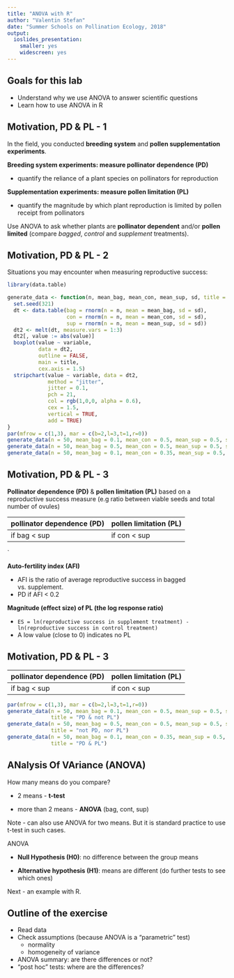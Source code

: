 ```yaml
---
title: "ANOVA with R"
author: "Valentin Stefan"
date: "Summer Schools on Pollination Ecology, 2018"
output:
  ioslides_presentation:
    smaller: yes
    widescreen: yes
---
```


## Goals for this lab

- Understand why we use ANOVA to answer scientific questions
- Learn how to use ANOVA in R


## Motivation, PD & PL - 1

In the field, you conducted **breeding system** and **pollen supplementation experiments**. 

**Breeding system experiments: measure pollinator dependence (PD)**

- quantify the reliance of a plant species on pollinators for reproduction

**Supplementation experiments: measure pollen limitation (PL)**

- quantify the magnitude by which plant reproduction is limited by pollen receipt from pollinators

Use ANOVA to ask whether plants are **pollinator dependent** and/or **pollen limited** (compare *bagged*, *control* and *supplement* treatments).


## Motivation, PD & PL - 2

Situations you may encounter when measuring reproductive success:

```r
library(data.table)

generate_data <- function(n, mean_bag, mean_con, mean_sup, sd, title = ""){
  set.seed(321)
  dt <- data.table(bag = rnorm(n = n, mean = mean_bag, sd = sd),
                   con = rnorm(n = n, mean = mean_con, sd = sd),
                   sup = rnorm(n = n, mean = mean_sup, sd = sd))
  dt2 <- melt(dt, measure.vars = 1:3)
  dt2[, value := abs(value)]
  boxplot(value ~ variable, 
          data = dt2, 
          outline = FALSE, 
          main = title, 
          cex.axis = 1.5)
  stripchart(value ~ variable, data = dt2,
             method = "jitter",
             jitter = 0.1,
             pch = 21,
             col = rgb(1,0,0, alpha = 0.6),
             cex = 1.5,
             vertical = TRUE,
             add = TRUE)
}
par(mfrow = c(1,3), mar = c(b=2,l=3,t=1,r=0))
generate_data(n = 50, mean_bag = 0.1, mean_con = 0.5, mean_sup = 0.5, sd = 0.15)
generate_data(n = 50, mean_bag = 0.5, mean_con = 0.5, mean_sup = 0.5, sd = 0.15)
generate_data(n = 50, mean_bag = 0.1, mean_con = 0.35, mean_sup = 0.5, sd = 0.15)
```

## Motivation, PD & PL - 3

**Pollinator dependence (PD)** & **pollen limitation (PL)** based on a reproductive success measure (e.g ratio between viable seeds and total number of ovules)

|pollinator dependence (PD)|pollen limitation (PL)    |
|--------------------------|--------------------------|
|if bag < sup              |if con < sup              |

`

**Auto-fertility index (AFI)**

- AFI is the ratio of average reproductive success in bagged vs. supplement. 
- PD if AFI < 0.2

**Magnitude (effect size) of PL (the log response ratio)**

- `ES = ln(reproductive success in supplement treatment) - ln(reproductive success in control treatment)`
- A low value (close to 0) indicates no PL


## Motivation, PD & PL - 3

|pollinator dependence (PD)|pollen limitation (PL)|
|--------------------------|----------------------|
|if bag < sup              |if con < sup          |

```r
par(mfrow = c(1,3), mar = c(b=2,l=3,t=1,r=0))
generate_data(n = 50, mean_bag = 0.1, mean_con = 0.5, mean_sup = 0.5, sd = 0.15, 
              title = "PD & not PL")
generate_data(n = 50, mean_bag = 0.5, mean_con = 0.5, mean_sup = 0.5, sd = 0.15,
              title = "not PD, nor PL")
generate_data(n = 50, mean_bag = 0.1, mean_con = 0.35, mean_sup = 0.5, sd = 0.15,
              title = "PD & PL")
```

## ANalysis Of VAriance (ANOVA)

How many means do you compare?

- 2 means - **t-test**

- more than 2 means - **ANOVA** (bag, cont, sup)

Note - can also use ANOVA for two means. But it is standard practice to use t-test in such cases.

ANOVA 

- **Null Hypothesis (H0)**: no difference between the group means

- **Alternative hypothesis (H1)**: means are different (do further tests to see which ones)

Next - an example with R.

## Outline of the exercise

- Read data
- Check assumptions (because ANOVA is a "parametric" test)
  - normality
  - homogeneity of variance
- ANOVA summary: are there differences or not?
- "post hoc" tests: where are the differences?
